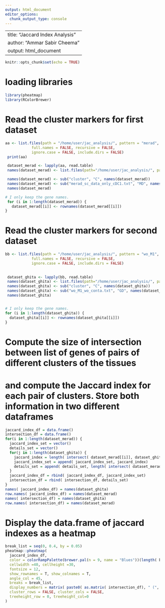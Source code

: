 ```yaml
---
output: html_document
editor_options: 
  chunk_output_type: console
---
```


---
title: "Jaccard Index Analysis"
author: "Ammar Sabir Cheema"
output: html_document
---
  
```r
knitr::opts_chunk$set(echo = TRUE)
```

# loading libraries
```r
library(pheatmap)
library(RColorBrewer)
```
# Read the cluster markers for first dataset
```r
aa <- list.files(path = "/home/user/jac_analysis/", pattern = "merad", all.files = TRUE,
            full.names = FALSE, recursive = FALSE,
            ignore.case = FALSE, include.dirs = FALSE)
 print(aa)

 dataset_merad <- lapply(aa, read.table)
 names(dataset_merad) <- list.files(path="/home/user/jac_analysis/", pattern = "merad", full.names=FALSE)

 names(dataset_merad) <- sub("cluster", "C", names(dataset_merad))
 names(dataset_merad) <- sub("merad_sc_data_only_cDC1.txt", "MD", names(dataset_merad))
 names(dataset_merad)

# I only keep the gene names. 
 for (i in 1:length(dataset_merad)) {
   dataset_merad[[i]] <- rownames(dataset_merad[[i]])
}
``` 
 
# Read the cluster markers for second dataset
```r
bb <- list.files(path = "/home/user/jac_analysis/", pattern = "wo_M1", all.files = TRUE,
            full.names = FALSE, recursive = FALSE,
            ignore.case = FALSE, include.dirs = FALSE)
 
 
 dataset_ghita <- lapply(bb, read.table)
 names(dataset_ghita) <- list.files(path="/home/user/jac_analysis/", pattern = "wo_M1", full.names=FALSE)
 names(dataset_ghita) <- sub("cluster", "C", names(dataset_ghita))
 names(dataset_ghita) <- sub("wo_M1_wo_conta.txt", "GD", names(dataset_ghita))
 names(dataset_ghita)


# I only keep the gene names. 
for (i in 1:length(dataset_ghita)) {
  dataset_ghita[[i]] <- rownames(dataset_ghita[[i]])
}
```

# Compute the size of intersection between list of genes of pairs of different clusters of the tissues
# and compute the Jaccard index for each pair of clusters. Store both information in two different dataframes

```r
jaccard_index_df = data.frame()
intersection_df = data.frame()
for(i in 1:length(dataset_merad)) {
  jaccard_index_set = vector()
  details_set = vector()
  for(j in 1:length(dataset_ghita)) {
    jaccard_index = length( intersect( dataset_merad[[i]], dataset_ghita[[j]])) / length( unique( c( dataset_merad[[i]], dataset_ghita[[j]])))
    jaccard_index_set = append( jaccard_index_set, jaccard_index)
    details_set = append( details_set, length( intersect( dataset_merad[[i]], dataset_ghita[[j]])))
  } 
  jaccard_index_df = rbind( jaccard_index_df, jaccard_index_set)
  intersection_df = rbind( intersection_df, details_set)
}
names( jaccard_index_df) = names(dataset_ghita)
row.names( jaccard_index_df) = names(dataset_merad)
names( intersection_df) = names(dataset_ghita)
row.names( intersection_df) = names(dataset_merad)
```

# Display the data.frame of jaccard indexes as a heatmap
```r
break_list = seq(0, 0.4, by = 0.05)
pheatmap::pheatmap(
  jaccard_index_df,
  color = colorRampPalette(brewer.pal(n = 9, name = "Blues"))(length( break_list)),
  cellwidth =40, cellheight =30,
  fontsize = 12,
  show_rownames = T, show_colnames = T,
  angle_col = 45,
  breaks = break_list,
  display_numbers = matrix( paste0( as.matrix( intersection_df), " (", 100*signif( as.matrix( jaccard_index_df), 2), "%)"), ncol = length(dataset_ghita)),
  cluster_rows = FALSE, cluster_cols = FALSE,
  treeheight_row = 0, treeheight_col=0
)
```
